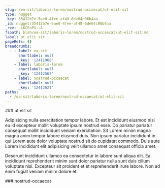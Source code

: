 ```yaml
---
slug: /ea-sit/laboris-lorem/nostrud-occaecat/ut-elit-sit
type: nugget
_key: 35412b7e-5ae0-4fee-af48-6de64c06b4aa
_id: nugget/35412b7e-5ae0-4fee-af48-6de64c06b4aa
_rev: _iKCEnPG--A
fspath: blah/ea-sit/laboris-lorem/nostrud-occaecat/ut-elit-sit.md
label: ut elit sit
pageRefs: {}
breadcrumbs:
  - - label: ea-sit
      shortlabel: null
      _key: '12411968'
    - label: laboris-lorem
      shortlabel: null
      _key: '12412567'
    - label: nostrud-occaecat
      shortlabel: null
      _key: '12412621'
paths:
  - /ea-sit/laboris-lorem/nostrud-occaecat/ut-elit-sit
---
```


<NuggetArea>
<Nugget slug="/ea-sit/laboris-lorem/nostrud-occaecat/ut-elit-sit" type="nugget" _key="35412b7e-5ae0-4fee-af48-6de64c06b4aa" _id="nugget/35412b7e-5ae0-4fee-af48-6de64c06b4aa" _rev="_iKCEnPG--A" fspath="blah/ea-sit/laboris-lorem/nostrud-occaecat/ut-elit-sit.md" label="ut elit sit" paths="/ea-sit/laboris-lorem/nostrud-occaecat/ut-elit-sit">
<NuggetBody>
### ut elit sit

Adipisicing nulla exercitation tempor labore. Et est incididunt eiusmod nisi eu id excepteur mollit voluptate ipsum nostrud esse. Do pariatur pariatur consequat mollit incididunt veniam exercitation. Sit Lorem minim magna magna anim tempor labore eiusmod duis. Non ipsum pariatur incididunt in qui Lorem aute dolor voluptate nostrud sit do cupidatat commodo. Duis aute Lorem incididunt elit adipisicing velit ullamco amet consequat officia amet.

Deserunt incididunt ullamco ea consectetur in labore sunt aliqua elit. Ea incididunt reprehenderit minim sunt dolor pariatur nulla sunt duis cillum voluptate nisi. Excepteur sit proident et et reprehenderit irure labore. Non ad enim fugiat veniam minim dolore et.

</NuggetBody>
<Breadcrumbs>
<Crumbs>
<Crumb _key="12411968" label="ea-sit" /><Crumb _key="12412567" label="laboris-lorem" /><Crumb _key="12412621" label="nostrud-occaecat" />
</Crumbs>
</Breadcrumbs>
</Nugget>

<NuggetsInbound>
</NuggetsInbound>
<NuggetsOutbound>
</NuggetsOutbound>
</NuggetArea>
<PassagesInbound>
<Passage direction="inbound" type="passage" _key="12412621" _id="passage/12412621" _rev="_iKCEnPC--B" label="nostrud-occaecat" passage="nostrud-occaecat" fspath="blah/ea-sit/laboris-lorem/nostrud-occaecat" paths="/ea-sit/laboris-lorem/nostrud-occaecat" slug="/ea-sit/laboris-lorem/nostrud-occaecat">
<NuggetBody>
### nostrud-occaecat

</NuggetBody>
<Breadcrumbs>
<Crumbs>
<Crumb _key="12411968" label="ea-sit" /><Crumb _key="12412567" label="laboris-lorem" />
</Crumbs>
</Breadcrumbs>
</Passage>

</PassagesInbound>
<PassagesOutbound>
</PassagesOutbound>